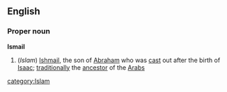 ==English==
===Proper noun===
'''Ismail'''
#(''Islam'') [[Ishmail]], the son of [[Abraham]] who was [[cast]] out after the birth of [[Isaac]]; [[traditionally]] the [[ancestor]] of the [[Arab]]s
[[category:Islam]]